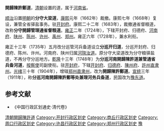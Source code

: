 '''開歸陳許鄭道'''，[[清朝|清朝]]设置的道，属于[[河南省_(清)|河南省]]。

[[顺治|顺治]]沿置[[明朝|明朝]]的'''分守大梁道'''，[[康熙|康熙]]元年（1662年）裁撤。康熙七年（1668年）复设，兼管全省驿盐事务。驻[[开封府|开封府]]。康熙二十二年（1683年），裁撤通省督粮道，改称'''分守開歸管理通省督粮道'''。[[雍正|雍正]]二年（1724年），下辖开封府、归德府、[[河南府|河南府]]、[[陕州|陕州]]、[[陈州|陈州]]、[[许州|许州]]、[[禹州|禹州]]、[[郑州|郑州]]。雍正六年（1728年），兼水利衔。

雍正十三年（1735年）五月改分巡管河兵备道设立'''分巡开归道'''，分巡开封府、归德府、陈州、许州。河南府、陕州归属[[河陝汝道|河陝汝道]]。原分守大梁道改为分守粮驿盐道，不再分守分巡地方。[[乾隆|乾隆]]十三年（1748年）为'''分巡河南開歸陳許道兼管通省兵备河道'''，[[按察使|按察使]]司副使衔。驻[[开封府|开封府]]，下辖[[开封府|开封府]]、[[归德府|归德府]]、[[陳州府|陳州府]]、[[許州直隶州|許州直隶州]]。[[光绪|光绪]]三十年（1904年），增辖[[郑州直隶州|郑州直隶州]]，改为'''開歸陳許鄭道'''。[[宣统|宣统]]三年（1911年），称'''分巡河南開歸陳許鄭等处兼理河务兵备道'''，民国改为[[豫东道|豫东道]]。

==参考文献==
*《中国行政区划通史·清代卷》

{{清朝巡守道|nocat}}
{{清朝河南省行政區劃|nocat}}
{{河南省历史二级政区|nocat}}
[[Category:清朝開歸陳許道|]]
[[Category:开封行政区划史|Category:开封行政区划史]]
[[Category:商丘行政区划史|Category:商丘行政区划史]]
[[Category:周口行政区划史|Category:周口行政区划史]]
[[Category:许昌行政区划史|Category:许昌行政区划史]]
[[Category:郑州行政区划史|Category:郑州行政区划史]]
[[Category:清朝的道|豫]]